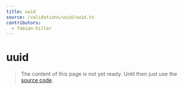 ```yaml
---
title: uuid
source: /validations/uuid/uuid.ts
contributors:
  - fabian-hiller
---
```


# uuid

> The content of this page is not yet ready. Until then just use the [source code](https://github.com/fabian-hiller/valibot/blob/main/library/src/validations/uuid/uuid.ts).
